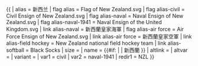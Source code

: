 {{ {{{1<noinclude>|country showdata</noinclude>}}}
| alias = 新西兰
| flag alias = Flag of New Zealand.svg
| flag alias-civil = Civil Ensign of New Zealand.svg
| flag alias-naval = Naval Ensign of New Zealand.svg
| flag alias-naval-1941 = Naval Ensign of the United Kingdom.svg
| link alias-naval = 新西蘭皇家海軍
| flag alias-air force = Air Force Ensign of New Zealand.svg
| link alias-air force = 新西蘭皇家空軍
| link alias-field hockey = New Zealand {{{mw|men's}}} national field hockey team
| link alias-softball = Black Socks
| size = {{{size|}}}
| name = {{#if: {{{name|}}} | {{{name|}}} | 新西蘭 }}
| altlink = {{{altlink|}}}
| altvar = {{{altvar|}}}
| variant = {{{variant|}}}
<noinclude>
| var1 = civil
| var2 = naval-1941
| redir1 = NZL
</noinclude>
}}
